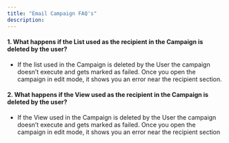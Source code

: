 ```yaml
---
title: "Email Campaign FAQ's"
description: 
---
```


#### 1. **What happens if the List used as the recipient in the Campaign is deleted by the user?**

* If the list used in the Campaign is deleted by the User the campaign doesn’t execute and gets marked as failed. Once you open the campaign in edit mode, it shows you an error near the recipient section.

#### 2. **What happens if the View used as the recipient in the Campaign is deleted by the user?**

* If the View used in the Campaign is deleted by the User the campaign doesn’t execute and gets marked as failed. Once you open the campaign in edit mode, it shows you an error near the recipient section

